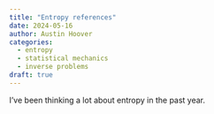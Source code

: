```yaml
---
title: "Entropy references"
date: 2024-05-16
author: Austin Hoover
categories:
  - entropy
  - statistical mechanics
  - inverse problems
draft: true
---
```


I've been thinking a lot about entropy in the past year.